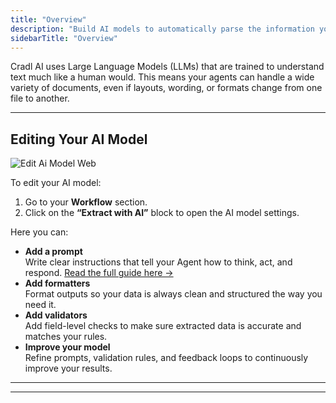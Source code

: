 ```yaml
---
title: "Overview"
description: "Build AI models to automatically parse the information you need from any document type."
sidebarTitle: "Overview"
---
```


Cradl AI uses Large Language Models (LLMs) that are trained to understand text much like a human would. This means your agents can handle a wide variety of documents, even if layouts, wording, or formats change from one file to another.

---

## Editing Your AI Model

![Edit Ai Model Web](/images/edit-ai-model.webp)

To edit your AI model:

1. Go to your **Workflow** section.
2. Click on the **“Extract with AI”** block to open the AI model settings.

Here you can:

- **Add a prompt**\
  Write clear instructions that tell your Agent how to think, act, and respond. [Read the full guide here →](#)
- **Add formatters**\
  Format outputs so your data is always clean and structured the way you need it.
- **Add validators**\
  Add field-level checks to make sure extracted data is accurate and matches your rules.
- **Improve your model**\
  Refine prompts, validation rules, and feedback loops to continuously improve your results.

---

---